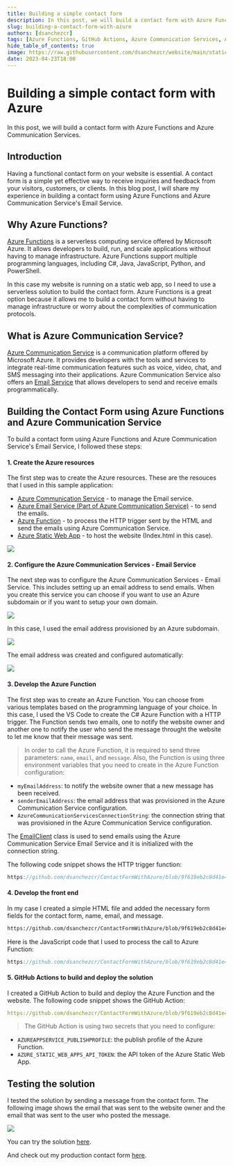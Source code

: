 ```yaml
---
title: Building a simple contact form
description: In this post, we will build a contact form with Azure Functions and Azure Communication Services.
slug: building-a-contact-form-with-azure
authors: [dsanchezcr]
tags: [Azure Functions, GitHub Actions, Azure Communication Services, Azure Static Web Apps]
hide_table_of_contents: true
image: https://raw.githubusercontent.com/dsanchezcr/website/main/static/img/BuiltContactForm/ContactForm.jpg
date: 2023-04-23T18:00
---
```


# Building a simple contact form with Azure

In this post, we will build a contact form with Azure Functions and Azure Communication Services.

## Introduction

Having a functional contact form on your website is essential. A contact form is a simple yet effective way to receive inquiries and feedback from your visitors, customers, or clients. In this blog post, I will share my experience in building a contact form using Azure Functions and Azure Communication Service's Email Service.

## Why Azure Functions?

[Azure Functions](https://learn.microsoft.com/azure/azure-functions/functions-overview) is a serverless computing service offered by Microsoft Azure. It allows developers to build, run, and scale applications without having to manage infrastructure. Azure Functions support multiple programming languages, including C#, Java, JavaScript, Python, and PowerShell.

In this case my website is running on a static web app, so I need to use a serverless solution to build the contact form. Azure Functions is a great option because it allows me to build a contact form without having to manage infrastructure or worry about the complexities of communication protocols.

## What is Azure Communication Service?

[Azure Communication Service](https://learn.microsoft.com/azure/communication-services/overview) is a communication platform offered by Microsoft Azure. It provides developers with the tools and services to integrate real-time communication features such as voice, video, chat, and SMS messaging into their applications. Azure Communication Service also offers an [Email Service](https://learn.microsoft.com/azure/communication-services/concepts/email/email-overview) that allows developers to send and receive emails programmatically.

## Building the Contact Form using Azure Functions and Azure Communication Service

To build a contact form using Azure Functions and Azure Communication Service's Email Service, I followed these steps:

#### 1. Create the Azure resources

The first step was to create the Azure resources. These are the resouces that I used in this sample application:

- [Azure Communication Service](https://learn.microsoft.com/azure/communication-services/quickstarts/create-communication-resource) - to manage the Email service.
- [Azure Email Service (Part of Azure Communication Service)](https://learn.microsoft.com/azure/communication-services/quickstarts/email/create-email-communication-resource) - to send the emails.
- [Azure Function](https://learn.microsoft.com/azure/azure-functions/functions-create-first-function-vs-code?pivots=programming-language-csharp) - to process the HTTP trigger sent by the HTML and send the emails using Azure Communication Service.
- [Azure Static Web App](https://learn.microsoft.com/azure/static-web-apps/getting-started) - to host the website (Index.html in this case).

![](../static/img/BuiltContactForm/AzureResourceVisualizer.jpg)

#### 2. Configure the Azure Communication Services - Email Service

The next step was to configure the Azure Communication Services - Email Service. This includes setting up an email address to send emails. When you create this service you can choose if you want to use an Azure subdomain or if you want to setup your own domain.

![](../static/img/BuiltContactForm/AzureEmailCommunicationService.jpg)

In this case, I used the email address provisioned by an Azure subdomain. 

![](../static/img/BuiltContactForm/DomainProvision.jpg)

The email address was created and configured automatically:

![](../static/img/BuiltContactForm/EmailCommunicationService.jpg)


#### 3. Develop the Azure Function

The first step was to create an Azure Function. You can choose from various templates based on the programming language of your choice. In this case, I used the VS Code to create the C# Azure Function with a HTTP trigger. The Function sends two emails, one to notify the website owner and another one to notify the user who send the message throught the website to let me know that their message was sent. 

> In order to call the Azure Function, it is required to send three parameters: `name`, `email`, and `message`. 
Also, the Function is using three environment variables that you need to create in the Azure Function configuration: 
- `myEmailAddress`: to notify the website owner that a new message has been received.
- `senderEmailAddress`: the email address that was provisioned in the Azure Communication Service configuration.
- `AzureCommunicationServicesConnectionString`: the connection string that was provisioned in the Azure Communication Service configuration.

The [EmailClient](https://learn.microsoft.com/dotnet/api/azure.communication.email.emailclient?view=azure-dotnet) class is used to send emails using the Azure Communication Service Email Service and it is initialized with the connection string.

The following code snippet shows the HTTP trigger function:

```c reference title="Azure Function HTTP Trigger - SendEmails.cs"
https://github.com/dsanchezcr/ContactFormWithAzure/blob/9f619eb2c8d41e45574557dbf3c2f95486391d30/api/SendEmails.cs#L17-L57
```

#### 4. Develop the front end

In my case I created a simple HTML file and added the necessary form fields for the contact form, name, email, and message.

```html reference title="Form to to send the email"
https://github.com/dsanchezcr/ContactFormWithAzure/blob/9f619eb2c8d41e45574557dbf3c2f95486391d30/Index.html#L123-L137
```

Here is the JavaScript code that I used to process the call to Azure Function:

```javascript reference title="JavaScript code to call the Azure Function"
https://github.com/dsanchezcr/ContactFormWithAzure/blob/9f619eb2c8d41e45574557dbf3c2f95486391d30/Index.html#L8-L32
```

#### 5. GitHub Actions to build and deploy the solution

I created a GitHub Action to build and deploy the Azure Function and the website. The following code snippet shows the GitHub Action:

```yaml reference title="GitHub Action to build and deploy the solution"
https://github.com/dsanchezcr/ContactFormWithAzure/blob/9f619eb2c8d41e45574557dbf3c2f95486391d30/.github/workflows/main_contactformwithazure.yml#L1-L45
```

> The GitHub Action is using two secrets that you need to configure:
- `AZUREAPPSERVICE_PUBLISHPROFILE`: the publish profile of the Azure Function.
- `AZURE_STATIC_WEB_APPS_API_TOKEN`: the API token of the Azure Static Web App.

## Testing the solution

I tested the solution by sending a message from the contact form. The following image shows the email that was sent to the website owner and the email that was sent to the user who posted the message.

![](../static/img/BuiltContactForm/ContactFormResult.jpg)

You can try the solution [here](https://purple-sky-05cd51e0f.3.azurestaticapps.net/Index.html).

And check out my production contact form [here](https://dsanchezcr.com/contact).